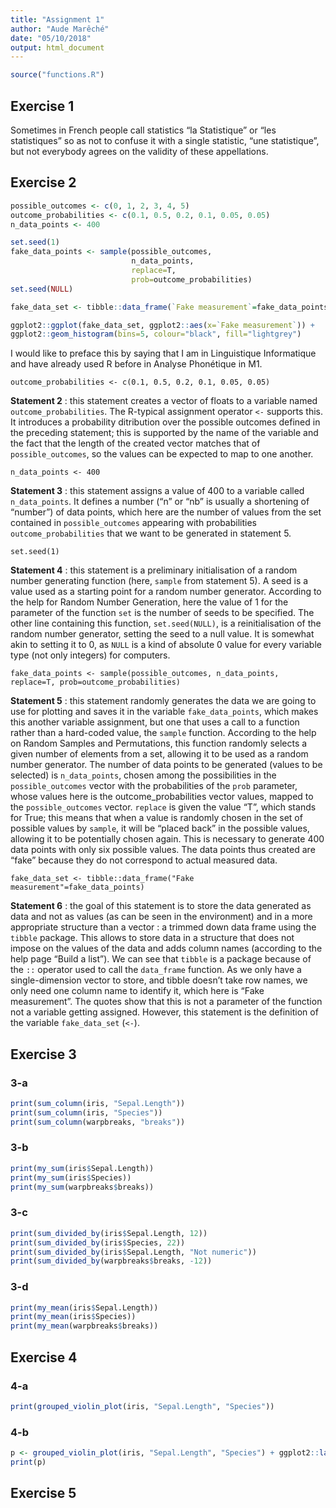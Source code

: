 ```yaml
---
title: "Assignment 1"
author: "Aude Marêché"
date: "05/10/2018"
output: html_document
---
```


```r
source("functions.R")
```

## Exercise 1

Sometimes in French people call statistics "la Statistique" or "les statistiques" so as not to confuse it with a single statistic, "une statistique", but not everybody agrees on the validity of these appellations.


## Exercise 2

```r
possible_outcomes <- c(0, 1, 2, 3, 4, 5)
outcome_probabilities <- c(0.1, 0.5, 0.2, 0.1, 0.05, 0.05)
n_data_points <- 400

set.seed(1)
fake_data_points <- sample(possible_outcomes,
                           n_data_points,
                           replace=T,
                           prob=outcome_probabilities)
set.seed(NULL)

fake_data_set <- tibble::data_frame(`Fake measurement`=fake_data_points)
```

```r
ggplot2::ggplot(fake_data_set, ggplot2::aes(x=`Fake measurement`)) +
ggplot2::geom_histogram(bins=5, colour="black", fill="lightgrey")
```

I would like to preface this by saying that I am in Linguistique Informatique and have already used R before in Analyse Phonétique in M1.


`outcome_probabilities <- c(0.1, 0.5, 0.2, 0.1, 0.05, 0.05)`

**Statement 2** : this statement creates a vector of floats to a variable named `outcome_probabilities`. The R-typical assignment operator `<-` supports this. It introduces a probability ditribution over the possible outcomes defined in the preceding statement; this is supported by the name of the variable and the fact that the length of the created vector matches that of `possible_outcomes`, so the values can be expected to map to one another.


`n_data_points <- 400`

**Statement 3** : this statement assigns a value of 400 to a variable called `n_data_points`. It defines a number ("n" or "nb" is usually a shortening of "number") of data points, which here are the number of values from the set contained in `possible_outcomes` appearing with probabilities `outcome_probabilities` that we want to be generated in statement 5.


`set.seed(1)`

**Statement 4** : this statement is a preliminary initialisation of a random number generating function (here, `sample` from statement 5). A seed is a value used as a starting point for a random number generator. According to the help for Random Number Generation, here the value of 1 for the parameter of the function `set` is the number of seeds to be specified. The other line containing this function, `set.seed(NULL)`, is a reinitialisation of the random number generator, setting the seed to a null value. It is somewhat akin to setting it to 0, as `NULL` is a kind of absolute 0 value for every variable type (not only integers) for computers.


`fake_data_points <- sample(possible_outcomes, n_data_points, replace=T, prob=outcome_probabilities)`

**Statement 5** : this statement randomly generates the data we are going to use for plotting and saves it in the variable `fake_data_points`, which makes this another variable assignment, but one that uses a call to a function rather than a hard-coded value, the `sample` function. According to the help on Random Samples and Permutations, this function randomly selects a given number of elements from a set, allowing it to be used as a random number generator. The number of data points to be generated (values to be selected) is `n_data_points`, chosen among the possibilities in the `possible_outcomes` vector with the probabilities of the `prob` parameter, whose values here is the outcome_probabilities vector values, mapped to the `possible_outcomes` vector. `replace` is given the value "T", which stands for True; this means that when a value is randomly chosen in the set of possible values by `sample`, it will be "placed back" in the possible values, allowing it to be potentially chosen again. This is necessary to generate 400 data points with only six possible values. The data points thus created are "fake" because they do not correspond to actual measured data.


`fake_data_set <- tibble::data_frame("Fake measurement"=fake_data_points)`

**Statement 6** : the goal of this statement is to store the data generated as data and not as values (as can be seen in the environment) and in a more appropriate structure than a vector : a trimmed down data frame using the `tibble` package. This allows to store data in a structure that does not impose on the values of the data and adds column names (according to the help page "Build a list"). We can see that `tibble` is a package because of the `::` operator used to call the `data_frame` function. As we only have a single-dimension vector to store, and tibble doesn't take row names, we only need one column name to identify it, which here is "Fake measurement". The quotes show that this is not a parameter of the function not a variable getting assigned. However, this statement is the definition of the variable `fake_data_set` (`<-`).


## Exercise 3

### 3-a

```r
print(sum_column(iris, "Sepal.Length"))
print(sum_column(iris, "Species"))
print(sum_column(warpbreaks, "breaks"))
```

### 3-b

```r
print(my_sum(iris$Sepal.Length))
print(my_sum(iris$Species))
print(my_sum(warpbreaks$breaks))
```

### 3-c

```r
print(sum_divided_by(iris$Sepal.Length, 12))
print(sum_divided_by(iris$Species, 22))
print(sum_divided_by(iris$Sepal.Length, "Not numeric"))
print(sum_divided_by(warpbreaks$breaks, -12))
```

### 3-d

```r
print(my_mean(iris$Sepal.Length))
print(my_mean(iris$Species))
print(my_mean(warpbreaks$breaks))
```


## Exercise 4

### 4-a

```r
print(grouped_violin_plot(iris, "Sepal.Length", "Species"))
```

### 4-b

```r
p <- grouped_violin_plot(iris, "Sepal.Length", "Species") + ggplot2::labs(title = "Iris data") + ggplot2::geom_violin(fill="black")
print(p)
```


## Exercise 5
